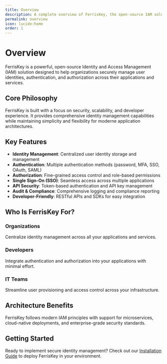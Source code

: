 ```yaml
---
title: Overview
description: A complete overview of FerrisKey, the open-source IAM solution for identity and access management.
permalink: overview
icon: lucide:home
order: 1
---
```


# Overview

FerrisKey is a powerful, open-source Identity and Access Management (IAM) solution designed to help organizations securely manage user identities, authentication, and authorization across their applications and services.

## Core Philosophy

FerrisKey is built with a focus on security, scalability, and developer experience. It provides comprehensive identity management capabilities while maintaining simplicity and flexibility for moderne application architectures.

## Key Features
- **Identity Management**: Centralized user identity storage and management
- **Authentication**: Multiple authentication methods (password, MFA, SSO, OAuth, SAML)
- **Authorization**: Fine-grained access control and role-based permissions
- **Single Sign-On (SSO)**: Seamless access across multiple applications
- **API Security**: Token-based authentication and API key management
- **Audit & Compliance**: Comprehensive logging and compliance reporting
- **Developer-Friendly**: RESTful APIs and SDKs for easy integration

## Who Is FerrisKey For?

### Organizations
Centralize identity management across all your applications and services.

### Developers
Integrate authentication and authorization into your applications with minimal effort.

### IT Teams

Streamline user provisioning and access control across your infrastructure.

## Architecture Benefits
FerrisKey follows modern IAM principles with support for microservices, cloud-native deployments, and enterprise-grade security standards.

## Getting Started
Ready to implement secure identity management? Check out our [Installation Guide](/docs/welcome/installation) to deploy FerrisKey in your environment.